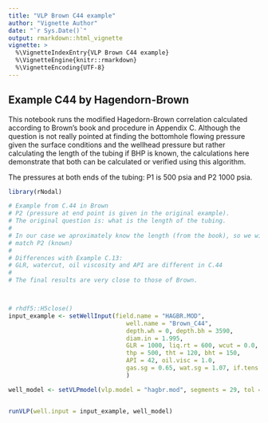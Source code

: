 ```yaml
---
title: "VLP Brown C44 example"
author: "Vignette Author"
date: "`r Sys.Date()`"
output: rmarkdown::html_vignette
vignette: >
  %\VignetteIndexEntry{VLP Brown C44 example}
  %\VignetteEngine{knitr::rmarkdown}
  %\VignetteEncoding{UTF-8}
---
```



## Example C44 by Hagendorn-Brown
This notebook runs the modified Hagedorn-Brown correlation calculated according
to Brown's book and procedure in Appendix C. Although the question is not really
pointed at finding the bottomhole flowing pressure given the surface conditions
and the wellhead pressure but rather calculating the length of the tubing if BHP
is known, the calculations here demonstrate that both can be calculated or
verified using this algorithm.

The pressures at both ends of the tubing: P1 is 500 psia and P2 1000 psia.

```r
library(rNodal)

# Example from C.44 in Brown
# P2 (pressure at end point is given in the original example). 
# The original question is: what is the length of the tubing.
#
# In our case we aproximately know the length (from the book), so we will try to
# match P2 (known)
#
# Differences with Example C.13:
# GLR, watercut, oil viscosity and API are different in C.44
#
# The final results are very close to those of Brown.



# rhdf5::H5close()
input_example <- setWellInput(field.name = "HAGBR.MOD",
                                 well.name = "Brown_C44", 
                                 depth.wh = 0, depth.bh = 3590, 
                                 diam.in = 1.995, 
                                 GLR = 1000, liq.rt = 600, wcut = 0.0, 
                                 thp = 500, tht = 120, bht = 150, 
                                 API = 42, oil.visc = 1.0, 
                                 gas.sg = 0.65, wat.sg = 1.07, if.tens = 30
                                 )

well_model <- setVLPmodel(vlp.model = "hagbr.mod", segments = 29, tol = 0.00001)


runVLP(well.input = input_example, well_model)
```







